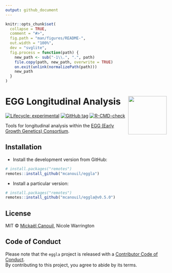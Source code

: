 ```yaml
---
output: github_document
---
```


<!-- README.md is generated from README.Rmd. Please edit that file -->

```r
knitr::opts_chunk$set(
  collapse = TRUE,
  comment = "#>",
  fig.path = "man/figures/README-",
  out.width = "100%",
  dev = "svglite",
  fig.process = function(path) {
    new_path <- sub("-1\\.", ".", path)
    file.copy(path, new_path, overwrite = TRUE)
    on.exit(unlink(normalizePath(path)))
    new_path
  }
)
```

# EGG Longitudinal Analysis <img src="man/figures/logo.png" align="right" width="120" />

<!-- badges: start -->
[![Lifecycle: experimental](https://img.shields.io/badge/lifecycle-experimental-orange.svg)](https://www.tidyverse.org/lifecycle/#experimental)
[![GitHub tag](https://img.shields.io/github/tag/mcanouil/eggla.svg?label=latest tag&include_prereleases)](https://github.com/mcanouil/eggla)
[![R-CMD-check](https://github.com/mcanouil/eggla/workflows/R-CMD-check/badge.svg)](https://github.com/mcanouil/eggla/actions)
<!-- badges: end -->

Tools for longitudinal analysis within the [EGG (Early Growth Genetics) Consortium](http://egg-consortium.org/).

## Installation

* Install the development version from GitHub:

```r
# install.packages("remotes")
remotes::install_github("mcanouil/eggla")
```

* Install a particular version:

```r
# install.packages("remotes")
remotes::install_github("mcanouil/eggla@v0.5.0")
```

## License

MIT © [Mickaël Canouil](https://mickael.canouil.fr/), Nicole Warrington

## Code of Conduct

Please note that the `eggla` project is released with a [Contributor Code of Conduct](https://contributor-covenant.org/version/2/0/CODE_OF_CONDUCT.html).  
By contributing to this project, you agree to abide by its terms.
